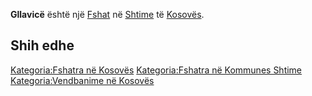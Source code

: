 {{Fshat në Kosovës
 | Emri                = Gllavicë
| sqi_D_name = Gllavicë
| sqi_D_FULL_NAME_RO = Gllavicë
| sqi_D_FULL_NAME_ND_RO = Gllavice
| sqi_D_SORT_NAME_RG = GLLAVICE
| sqi_D_FULL_NAME_RG = Gllavicë
| sqi_D_FULL_NAME_ND_RG = Gllavice
| srp_N_name = Glavica
| srp_N_FULL_NAME_RO = Glavica
| srp_N_FULL_NAME_ND_RO = Glavica
| srp_N_SORT_NAME_RG = GLAVICA
| srp_N_FULL_NAME_RG = Glavica
| srp_N_FULL_NAME_ND_RG = Glavica
| srp_NS_name = Главица
| srp_NS_FULL_NAME_RO = Главица
| srp_NS_FULL_NAME_ND_RO = Главица
| srp_NS_SORT_NAME_RG = ГЛАВИЦА
| srp_NS_FULL_NAME_RG = Главица
| srp_NS_FULL_NAME_ND_RG = Главица

 | Emri (Rasa dhanore) = 
 | Figura              = 
 | Shteti              = Kosovo
 | Komuna              = Shtime
 | Kodi postar         = 
 | Sipërfaqja          = 

 | Popullsia           = 

 | Regj. i popullsisë  = 
 | Dend. e popullsisë  = 
 | Faqja zyrtare       = 
 <!--- Koordinatat ----> 
 | Gjerësia            = 42.429722
 | Gjatësia            = 21.086944
 | Lartësia            = 
}}
'''Gllavicë''' është një [[Fshat]] në [[Shtime]] të [[Kosovës]].

<!-- == Gjeografia == -->
<!-- == Historia == -->
<!-- == Demografia == -->
== Shih edhe ==
{{Komuna Shtime}}
{{Kosovo-Administrata-Cung}}

[[Kategoria:Fshatra në Kosovës]]
[[Kategoria:Fshatra në Kommunes Shtime]]
[[Kategoria:Vendbanime në Kosovës]]